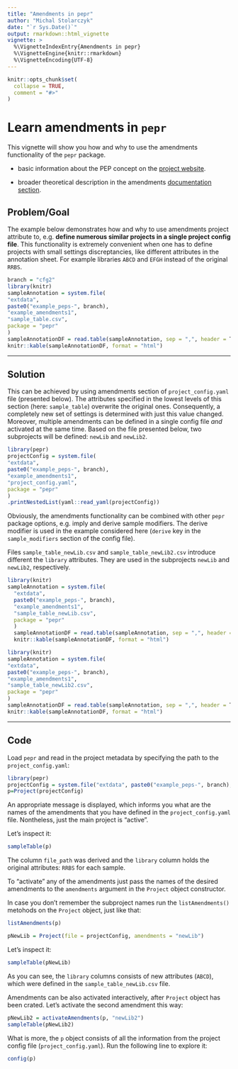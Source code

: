 ```yaml
---
title: "Amendments in pepr"
author: "Michal Stolarczyk"
date: "`r Sys.Date()`"
output: rmarkdown::html_vignette
vignette: >
  %\VignetteIndexEntry{Amendments in pepr}
  %\VignetteEngine{knitr::rmarkdown}
  %\VignetteEncoding{UTF-8}
---
```


```r
knitr::opts_chunk$set(
  collapse = TRUE,
  comment = "#>"
)
```

# Learn amendments in `pepr`

This vignette will show you how and why to use the amendments functionality of the `pepr` package. 

 - basic information about the PEP concept on the [project website](http://pep.databio.org/en/2.0.0/).

 - broader theoretical description in the amendments [documentation section](http://pep.databio.org/en/2.0.0/specification/#project-attribute-amendments).


## Problem/Goal

The example below demonstrates how and why to use amendments project attribute to, e.g. **define numerous similar projects in a single project config file**. This functionality is extremely convenient when one has to define projects with small settings discreptancies, like different attributes in the annotation sheet. For example libraries `ABCD` and `EFGH` instead of the original `RRBS`.

```r
branch = "cfg2"
library(knitr)
sampleAnnotation = system.file(
"extdata",
paste0("example_peps-", branch),
"example_amendments1",
"sample_table.csv",
package = "pepr"
)
sampleAnnotationDF = read.table(sampleAnnotation, sep = ",", header = T)
knitr::kable(sampleAnnotationDF, format = "html") 
```

----

## Solution

This can be achieved by using amendments section of `project_config.yaml` file (presented below). The attributes specified in the lowest levels of this section (here: `sample_table`) overwrite the original ones. Consequently, a completely new set of settings is determined with just this value changed. Moreover, multiple amendments can be defined in a single config file *and* activated at the same time. Based on the file presented below, two subprojects will be defined: `newLib` and `newLib2`.

```r
library(pepr)
projectConfig = system.file(
"extdata",
paste0("example_peps-", branch),
"example_amendments1",
"project_config.yaml",
package = "pepr"
)
.printNestedList(yaml::read_yaml(projectConfig))
```

Obviously, the amendments functionality can be combined with other `pepr` package options, e.g. imply and derive sample modifiers. The derive modifier is used in the example considered here (`derive` key in the `sample_modifiers` section of the config file).


Files `sample_table_newLib.csv` and `sample_table_newLib2.csv` introduce different the `library` attributes. They are used in the subprojects `newLib` and `newLib2`, respectively.

```r
library(knitr)
sampleAnnotation = system.file(
  "extdata",
  paste0("example_peps-", branch),
  "example_amendments1",
  "sample_table_newLib.csv",
  package = "pepr"
  )
  sampleAnnotationDF = read.table(sampleAnnotation, sep = ",", header = T)
  knitr::kable(sampleAnnotationDF, format = "html") 
```

```r
library(knitr)
sampleAnnotation = system.file(
"extdata",
paste0("example_peps-", branch),
"example_amendments1",
"sample_table_newLib2.csv",
package = "pepr"
)
sampleAnnotationDF = read.table(sampleAnnotation, sep = ",", header = T)
knitr::kable(sampleAnnotationDF, format = "html") 
```

----

## Code

Load `pepr` and read in the project metadata by specifying the path to the `project_config.yaml`:

```r
library(pepr)
projectConfig = system.file("extdata", paste0("example_peps-", branch),"example_amendments1", "project_config.yaml", package="pepr")
p=Project(projectConfig)
```
An appropriate message is displayed, which informs you what are the names of the amendments that you have defined in the `project_config.yaml` file. Nontheless, just the main project is "active".

Let's inspect it:

```r
sampleTable(p)
```

The column `file_path` was derived and the `library` column holds the original attributes: `RRBS` for each sample.

To "activate" any of the amendments just pass the names of the desired amendments to the `amendments` argument in the `Project` object constructor. 

In case you don't remember the subproject names run the `listAmendments()` metohods on the `Project` object, just like that:

```r
listAmendments(p)
```


```r
pNewLib = Project(file = projectConfig, amendments = "newLib")
```

Let's inspect it:

```r
sampleTable(pNewLib)
```

As you can see, the `library` columns consists of new attributes (`ABCD`), which were defined in the `sample_table_newLib.csv` file.

Amendments can be also activated interactively, after `Project` object has been crated. Let's activate the second amendment this way:

```r
pNewLib2 = activateAmendments(p, "newLib2")
sampleTable(pNewLib2)
```

What is more, the `p` object consists of all the information from the project config file (`project_config.yaml`). Run the following line to explore it:

```r
config(p)
```



